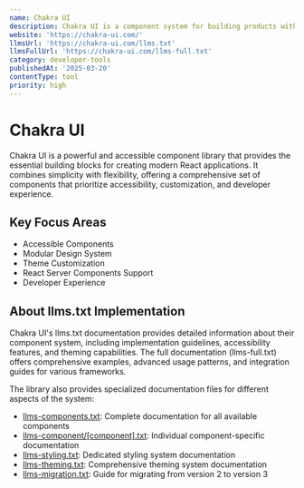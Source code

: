 ```yaml
---
name: Chakra UI
description: Chakra UI is a component system for building products with speed
website: 'https://chakra-ui.com/'
llmsUrl: 'https://chakra-ui.com/llms.txt'
llmsFullUrl: 'https://chakra-ui.com/llms-full.txt'
category: developer-tools
publishedAt: '2025-03-20'
contentType: tool
priority: high
---
```


# Chakra UI

Chakra UI is a powerful and accessible component library that provides the essential building blocks for creating modern React applications. It combines simplicity with flexibility, offering a comprehensive set of components that prioritize accessibility, customization, and developer experience.

## Key Focus Areas

- Accessible Components
- Modular Design System
- Theme Customization
- React Server Components Support
- Developer Experience

## About llms.txt Implementation

Chakra UI's llms.txt documentation provides detailed information about their component system, including implementation guidelines, accessibility features, and theming capabilities. The full documentation (llms-full.txt) offers comprehensive examples, advanced usage patterns, and integration guides for various frameworks.

The library also provides specialized documentation files for different aspects of the system:

- [llms-components.txt](https://chakra-ui.com/llms-components.txt): Complete documentation for all available components
- [llms-component/[component].txt](https://chakra-ui.com/llms-component/%5Bcomponent%5D.txt): Individual component-specific documentation
- [llms-styling.txt](https://chakra-ui.com/llms-styling.txt): Dedicated styling system documentation
- [llms-theming.txt](https://chakra-ui.com/llms-theming.txt): Comprehensive theming system documentation
- [llms-migration.txt](https://chakra-ui.com/llms-migration.txt): Guide for migrating from version 2 to version 3
